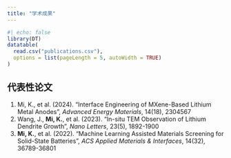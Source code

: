 ```yaml
---
title: "学术成果"
---
```


```r
#| echo: false
library(DT)
datatable(
  read.csv("publications.csv"),
  options = list(pageLength = 5, autoWidth = TRUE)
)
```

## 代表性论文
1. Mi, K., et al. (2024). "Interface Engineering of MXene-Based Lithium Metal Anodes", *Advanced Energy Materials*, 14(18), 2304567
2. Wang, J., **Mi, K.**, et al. (2023). "In-situ TEM Observation of Lithium Dendrite Growth", *Nano Letters*, 23(5), 1892-1900
3. **Mi, K.**, et al. (2022). "Machine Learning Assisted Materials Screening for Solid-State Batteries", *ACS Applied Materials & Interfaces*, 14(32), 36789-36801
